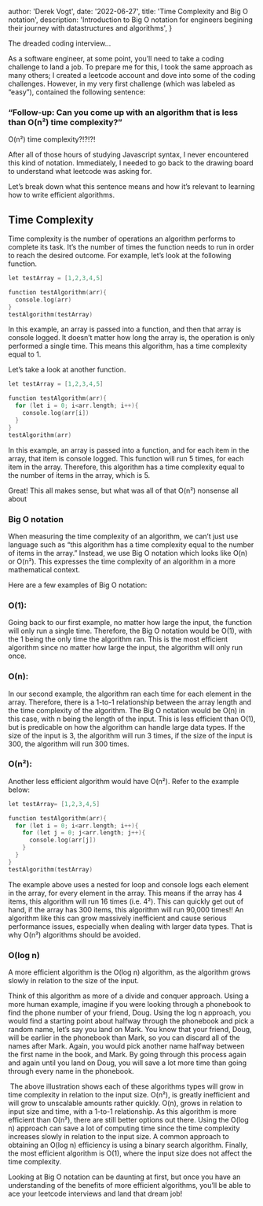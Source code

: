 
  author: 'Derek Vogt',
  date: '2022-06-27',
  title: 'Time Complexity and Big O notation',
  description:
    'Introduction to Big O notation for engineers begining their journey with datastructures and algorithms',
}


The dreaded coding interview…

As a software engineer, at some point, you’ll need to take a coding challenge to land a job. To prepare me for this, I took the same approach as many others; I created a leetcode account and dove into some of the coding challenges. However, in my very first challenge (which was labeled as “easy”), contained the following sentence:

### “Follow-up: Can you come up with an algorithm that is less than O(n²) time complexity?”

O(n²) time complexity?!?!?!

After all of those hours of studying Javascript syntax, I never encountered this kind of notation. Immediately, I needed to go back to the drawing board to understand what leetcode was asking for.

Let’s break down what this sentence means and how it’s relevant to learning how to write efficient algorithms.

## Time Complexity

Time complexity is the number of operations an algorithm performs to complete its task. It’s the number of times the function needs to run in order to reach the desired outcome. For example, let’s look at the following function.

```c
let testArray = [1,2,3,4,5]

function testAlgorithm(arr){
  console.log(arr)
}
testAlgorithm(testArray)
```

In this example, an array is passed into a function, and then that array is console logged. It doesn’t matter how long the array is, the operation is only performed a single time. This means this algorithm, has a time complexity equal to 1.

Let’s take a look at another function.

```c
let testArray = [1,2,3,4,5]

function testAlgorithm(arr){
  for (let i = 0; i<arr.length; i++){
    console.log(arr[i])
  }
}
testAlgorithm(arr)
```

In this example, an array is passed into a function, and for each item in the array, that item is console logged. This function will run 5 times, for each item in the array. Therefore, this algorithm has a time complexity equal to the number of items in the array, which is 5.

Great! This all makes sense, but what was all of that O(n²) nonsense all about

### Big O notation

When measuring the time complexity of an algorithm, we can’t just use language such as “this algorithm has a time complexity equal to the number of items in the array.” Instead, we use Big O notation which looks like O(n) or O(n²). This expresses the time complexity of an algorithm in a more mathematical context.

Here are a few examples of Big O notation:

### O(1):

Going back to our first example, no matter how large the input, the function will only run a single time. Therefore, the Big O notation would be O(1), with the 1 being the only time the algorithm ran. This is the most efficient algorithm since no matter how large the input, the algorithm will only run once.

### O(n):

In our second example, the algorithm ran each time for each element in the array. Therefore, there is a 1-to-1 relationship between the array length and the time complexity of the algorithm. The Big O notation would be O(n) in this case, with n being the length of the input. This is less efficient than O(1), but is predicable on how the algorithm can handle large data types. If the size of the input is 3, the algorithm will run 3 times, if the size of the input is 300, the algorithm will run 300 times.

### O(n²):

Another less efficient algorithm would have O(n²). Refer to the example below:

```c
let testArray= [1,2,3,4,5]

function testAlgorithm(arr){
  for (let i = 0; i<arr.length; i++){
    for (let j = 0; j<arr.length; j++){
      console.log(arr[j])
    }
  }
}
testAlgorithm(testArray)
```

The example above uses a nested for loop and console logs each element in the array, for every element in the array. This means if the array has 4 items, this algorithm will run 16 times (i.e. 4²). This can quickly get out of hand, if the array has 300 items, this algorithm will run 90,000 times!! An algorithm like this can grow massively inefficient and cause serious performance issues, especially when dealing with larger data types. That is why O(n²) algorithms should be avoided.

### O(log n)

A more efficient algorithm is the O(log n) algorithm, as the algorithm grows slowly in relation to the size of the input.

Think of this algorithm as more of a divide and conquer approach. Using a more human example, imagine if you were looking through a phonebook to find the phone number of your friend, Doug. Using the log n approach, you would find a starting point about halfway through the phonebook and pick a random name, let’s say you land on Mark. You know that your friend, Doug, will be earlier in the phonebook than Mark, so you can discard all of the names after Mark. Again, you would pick another name halfway between the first name in the book, and Mark. By going through this process again and again until you land on Doug, you will save a lot more time than going through every name in the phonebook.

<Image src={bigO} alt="" />
The above illustration shows each of these algorithms types will grow in time complexity
in relation to the input size. O(n²), is greatly inefficient and will grow to unscalable
amounts rather quickly. O(n), grows in relation to input size and time, with a 1-to-1
relationship. As this algorithm is more efficient than O(n²), there are still better
options out there. Using the O(log n) approach can save a lot of computing time since
the time complexity increases slowly in relation to the input size. A common approach
to obtaining an O(log n) efficiency is using a binary search algorithm. Finally,
the most efficient algorithm is O(1), where the input size does not affect the time
complexity.

Looking at Big O notation can be daunting at first, but once you have an understanding of the benefits of more efficient algorithms, you’ll be able to ace your leetcode interviews and land that dream job!
